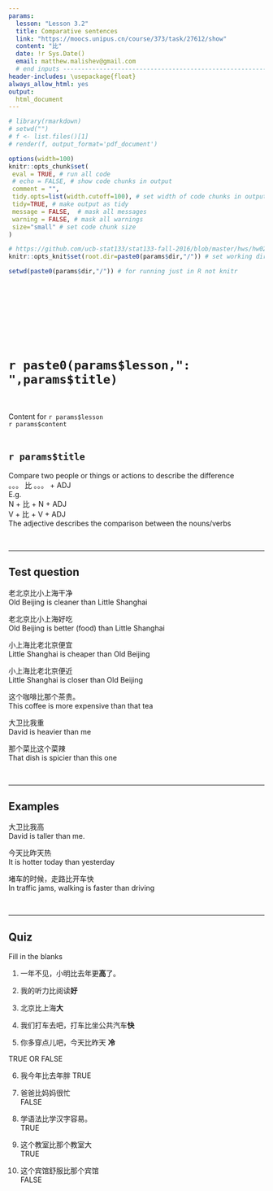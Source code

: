 ```yaml
---
params:
  lesson: "Lesson 3.2"  
  title: Comparative sentences            
  link: "https://moocs.unipus.cn/course/373/task/27612/show"
  content: "比"  
  date: !r Sys.Date()
  email: matthew.malishev@gmail.com    
  # end inputs ---------------------------------------------------------------
header-includes: \usepackage{float}
always_allow_html: yes
output:
  html_document 
---
```


```r
# library(rmarkdown)
# setwd("")
# f <- list.files()[1]
# render(f, output_format='pdf_document')
```

```r
options(width=100)
knitr::opts_chunk$set(
 eval = TRUE, # run all code
 # echo = FALSE, # show code chunks in output 
 comment = "",
 tidy.opts=list(width.cutoff=100), # set width of code chunks in output
 tidy=TRUE, # make output as tidy
 message = FALSE,  # mask all messages
 warning = FALSE, # mask all warnings 
 size="small" # set code chunk size
)

# https://github.com/ucb-stat133/stat133-fall-2016/blob/master/hws/hw02-tables-ggplot.Rmd
knitr::opts_knit$set(root.dir=paste0(params$dir,"/")) # set working dir

setwd(paste0(params$dir,"/")) # for running just in R not knitr
```

\  

\  

\  

\  


# `r paste0(params$lesson,": ",params$title)`    
\  

Content for `r params$lesson`  
`r params$content`      
\  

<!-- ____________________________________________________________________________ -->
<!-- ____________________________________________________________________________ -->
<!-- ____________________________________________________________________________ -->
<!-- start body -->  
  
## `r params$title`      

Compare two people or things or actions to describe the difference    
。。。 比 。。。 + ADJ  
E.g.  
N + 比 + N + ADJ  
V + 比 + V + ADJ    
The adjective describes the comparison between the nouns/verbs  

\  

******      
  
## Test question        

老北京比小上海干净    
Old Beijing is cleaner than Little Shanghai  

老北京比小上海好吃    
Old Beijing is better (food) than Little Shanghai  

小上海比老北京便宜   
Little Shanghai is cheaper than Old Beijing     

小上海比老北京便近    
Little Shanghai is closer than Old Beijing     

这个咖啡比那个茶贵。   
This coffee is more expensive than that tea    

大卫比我重  
David is heavier than me  

那个菜比这个菜辣  
That dish is spicier than this one    

\  

******      
    
## Examples   


大卫比我高  
David is taller than me.      

今天比昨天热  
It is hotter today than yesterday  

堵车的时候，走路比开车快  
In traffic jams, walking is faster than driving  

\  

******      
  
## Quiz  

Fill in the blanks  

1.  
一年不见，小明比去年更**高**了。  

2.  
我的听力比阅读**好**  

3.  
北京比上海**大**       

4.    
我们打车去吧，打车比坐公共汽车**快**  

5.  
你多穿点儿吧，今天比昨天 **冷**  

TRUE OR FALSE  

6.    
我今年比去年胖 
TRUE  

7.  
爸爸比妈妈很忙  
FALSE   

8.  
学语法比学汉字容易。  
TRUE  

9.  
这个教室比那个教室大  
TRUE  

10.  
这个宾馆舒服比那个宾馆    
FALSE  







